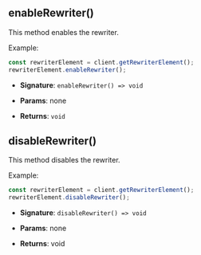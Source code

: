 


## enableRewriter()
This method enables the rewriter.

Example:
```jsx
const rewriterElement = client.getRewriterElement();
rewriterElement.enableRewriter();
```

- **Signature**: `enableRewriter() => void`

- **Params**: none

- **Returns**: `void`




## disableRewriter()
This method disables the rewriter.

Example:
```jsx
const rewriterElement = client.getRewriterElement();
rewriterElement.disableRewriter();
```


- **Signature**: `disableRewriter() => void`

- **Params**: none

- **Returns**: void

